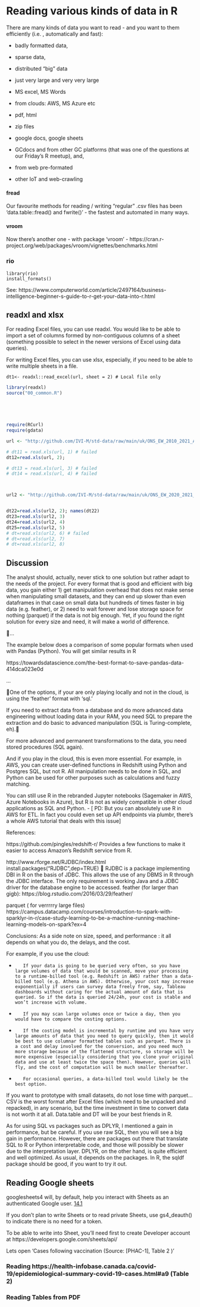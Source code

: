 

# Reading various kinds of data in R


There are many kinds of data you want to read - and you want to them efficiently (i.e. , automatically and fast):


- badly formatted data, 
- sparse data,

- distributed  "big" data

- just very large and very very large

-  MS excel, MS Words

- from clouds: AWS, MS Azure etc

-  pdf, html

-  zip files

-  google docs, google sheets

-  GCdocs and from other GC platforms (that was one of the questions at our Friday's R meetup), and,

- from web pre-formated

- other IoT and web-crawling


#### fread

Our  favourite methods for reading / writing "regular" .csv files has been 'data.table::fread() and fwrite()' - the fastest and automated in many ways. 

#### vroom

 

Now there's another one - with package 'vroom' - https://cran.r-project.org/web/packages/vroom/vignettes/benchmarks.html

###  rio

```
library(rio)
install_formats()
```

See:  https://www.computerworld.com/article/2497164/business-intelligence-beginner-s-guide-to-r-get-your-data-into-r.html

## readxl and xlsx



For reading Excel files, you can use readxl. 
You would like  to be able to import a set of columns formed by non-contiguous columns of a sheet (something possible to select in the newer versions of Excel using data queries). 

For writing Excel files, you can use xlsx, especially, if you need to be able to write multiple sheets in a file.

```
dt1<- readxl::read_excel(url, sheet = 2) # Local file only
```

```r

library(readxl)
source("00_common.R")





require(RCurl)
require(gdata)

url <- "http://github.com/IVI-M/std-data/raw/main/uk/ONS_EW_2010_2021_AGE_MORTALITY.xlsx" # NB: use http INSTEAD OF https

# dt11 = read.xls(url, 1) # failed
dt12=read.xls(url, 2); 

# dt13 = read.xls(url, 3) # failed
# dt14 = read.xls(url, 4) # failed



url2 <- "http://github.com/IVI-M/std-data/raw/main/uk/ONS_EW_2020_2021_AGE_MORTALITY.xlsx" # NB: use http INSTEAD OF https


dt22=read.xls(url2, 2); names(dt22)
dt23=read.xls(url2, 3) 
dt24=read.xls(url2, 4) 
dt25=read.xls(url2, 5)
# dt=read.xls(url2, 6) # failed
# dt=read.xls(url2, 7)
# dt=read.xls(url2, 8)


```

## Discussion


The analyst should, actually, never stick to one solution but rather adapt to the needs of the project. For every format that is good and efficient with big data, you gain either 1) get manipulation overhead that does not make sense when manipulating small datasets, and they can end up slower than even dataframes in that case on small data but hundreds of times faster in big data (e.g. feather), or 2) need to wait forever and lose storage space for nothing (parquet) if the data is not big enough. Yet, if you found the right solution for every size and need, it will make a world of difference.

...

The example below does a comparison of some popular formats when used with Pandas (Python). You will get similar results in R

https://towardsdatascience.com/the-best-format-to-save-pandas-data-414dca023e0d

 

...

One of the options,  if your are only playing locally and not in the cloud, is using the 'feather' format with 'sql.'

 

If you need to extract data from a database and do more advanced data engineering without loading data in your RAM, you need SQL to prepare the extraction and do basic to advanced manipulation (SQL is Turing-complete, eh).

For more advanced and permanent transformations to the data, you need stored procedures (SQL again).



And if you play in the cloud, this is even more essential. For example, in AWS, you can create user-defined functions in Redshift using Python and Postgres SQL, but not R. All manipulation needs to be done in SQL, and Python can be used for other purposes such as calculations and fuzzy matching.



You can still use R in the rebranded Jupyter notebooks (Sagemaker in AWS, Azure Notebooks in Azure), but R is not as widely compatible in other cloud applications as SQL and Python. - [ PD: But you can absolutely use R in AWS for ETL. In fact you could even set up API endpoints via plumbr, there's a whole AWS tutorial that deals with this issue]

 

References:
 

https://github.com/pingles/redshift-r/
Provides a few functions to make it easier to access Amazon's Redshift service from R.

http://www.rforge.net/RJDBC/index.html
install.packages("RJDBC",dep=TRUE) 
RJDBC is a package implementing DBI in R on the basis of JDBC. This allows the use of any DBMS in R through the JDBC interface. The only requirement is working Java and a JDBC driver for the database engine to be accessed. 
feather  (for larger than gigb):
https://blog.rstudio.com/2016/03/29/feather/

parquet ( for verrrrry large files)
https://campus.datacamp.com/courses/introduction-to-spark-with-sparklyr-in-r/case-study-learning-to-be-a-machine-running-machine-learning-models-on-spark?ex=4


Conclusions: As a side note on size, speed, and performance : it all depends on what you do, the delays, and the cost.

 

For example, if you use the cloud:

-        If your data is going to be queried very often, so you have large volumes of data that would be scanned, move your processing to a runtime-billed tool (e.g. Redshift in AWS) rather than a data-billed tool (e.g. Athena in AWS). Otherwise, your cost may increase exponentially if users can survey data freely from, say, Tableau dashboards without caring for the actual amount of data that is queried. So if the data is queried 24/24h, your cost is stable and won’t increase with volume.

-        If you may scan large volumes once or twice a day, then you would have to compare the costing options.

-        If the costing model is incremental by runtime and you have very large amounts of data that you need to query quickly, then it would be best to use columnar formatted tables such as parquet. There is a cost and delay involved for the conversion, and you need much more storage because of the flattened structure, so storage will be more expensive (especially considering that you clone your original data and use at least twice the space then). However, queries will fly, and the cost of computation will be much smaller thereafter.

-        For occasional queries, a data-billed tool would likely be the best option.

 

If you want to prototype with small datasets, do not lose time with parquet… CSV is the worst format after Excel files (which need to be unpacked and repacked), in any scenario, but the time investment in time to convert data is not worth it at all. Data.table and DT will be your best friends in R.

 

As for using SQL vs packages such as DPLYR, I mentioned a gain in performance, but be careful. If you use raw SQL, then you will see a big gain in performance. However, there are packages out there that translate SQL to R or Python interpretable code, and those will possibly be slower due to the interpretation layer. DPLYR, on the other hand, is quite efficient and well optimized. As usual, it depends on the packages. In R, the sqldf package should be good, if you want to try it out.


## Reading Google sheets

googlesheets4 will, by default, help you interact with Sheets as an authenticated Google user. 
[14.1]

[14.1]: https://googlesheets4.tidyverse.org/



If you don’t plan to write Sheets or to read private Sheets, use gs4_deauth() to indicate there is no need for a token. 

To be able to write into Sheet, you'll need first to create Developer account at 
https://developers.google.com/sheets/api/

Lets open 'Cases following vaccination (Source: [PHAC-1], Table 2 )'

### Reading https://health-infobase.canada.ca/covid-19/epidemiological-summary-covid-19-cases.html#a9 (Table 2)

<!-- 

```

source("00_common.R")
library(googlesheets4)
gs4_deauth()

# gs4_auth()


# 'Cases following vaccination (Source: [PHAC-1], Table 2 _ - sorted Z-A
# strSheet <- "https://docs.google.com/spreadsheets/d/1p27Qsk-O-vzr6aGqyAVUODyRL97wh9PIxMchpJSWFn0/edit?usp=sharing"

# Cases following vaccination (Source: PHAC) - Posted, Unsorted
strSheet <- "https://docs.google.com/spreadsheets/d/1lSO5jJwTkMNGl9kk6Y5jeGORGS11KzEE5yTxBGrGYKw/edit?usp=sharing"

col_type  = paste0("DD", paste0 (rep("d", which(letters == "x") - 2),collapse = ""))

dtRaw <- read_sheet(strSheet, 
                 sheet=2,  range="A:X",  
                 col_types = col_type,
                 col_names=F
                 ) %>% setDT
dtWeekly <- read_sheet(strSheet, 
                 sheet=3,  range="A:X",  
                 col_types = col_type,
                 col_names=F
                 ) %>% setDT


#  https://stackoverflow.com/questions/71358881/extracting-numbers-from-string-in-r-using-a-template

x <- '16,296 (12.4%)'
gsub("[(),%]", "", x) %>% strsplit(" ") %>% unlist() %>% as.numeric()


# Severe C-19 outcomes by age (Source: PHAC-1)

strSheet <- "https://docs.google.com/spreadsheets/d/1UiIgWgnvkoPLIaxdBcz3XSPTymOVDKUp-pH7pv-HyhY"

getNfromS <- function (x) {
  d <- gsub("[(),%]", "", x) %>% strsplit(" ") %>% unlist() %>% as.numeric()
}
dtCasesByAge0 <- read_sheet(
  strSheet, col_types="c", col_names=T, sheet=2, range="A2:D11"  ) %>% setDT
dtCasesByAge0

dtCasesByAge <- dtCasesByAge %>% melt (id=1)

dtCasesByAge[ , d:= lapply(value, getNfromS)][,':=' (N=d[1], p=d[2])]

# dtCasesByAge %>% ggplot()



dtCasesByAgeN <- 1

cols <- dtCasesByAge %>% names

dtCasesByAge
  dtCasesByAge[, getNfromS(.SD) ]



# Side-effects following vaccination by age (Source: PHAC-2)
###  https://health-infobase.canada.ca/covid-19/vaccine-safety/

strSheetPHAC2 <- "https://docs.google.com/spreadsheets/d/1BIoCKiIBY5UJ0_4Q6eiz_51TSn_NImkSrJeoIzNm5pY/edit?usp=sharing"

dtEvents<- read_sheet(strSheetPHAC2, 
                 # col_types = col_type,
                 # col_names=F,
                 sheet=2  ) %>% setDT

ncol <- dtEvents %>% ncol
col_type  = paste0("D", paste0 (rep("d", ncol-1), collapse = ""))

dtEvents<- read_sheet(strSheetPHAC2, 
                 col_types = col_type,
                 # col_names=F,
                 sheet=2  ) %>% setDT

```


## Reading Tables from HTML

```r
# https://www.r-bloggers.com/2020/04/scrape-html-table-using-rvest/
library(xml2)
library(rvest)
library(tidyverse)

content <- read_html("https://en.wikipedia.org/wiki/List_of_highest-grossing_films_in_the_United_States_and_Canada")

strPHAC1 <- "https://health-infobase.canada.ca/covid-19/epidemiological-summary-covid-19-cases.html"

strPHAC2 <- "https://health-infobase.canada.ca/covid-19/vaccine-safety/"

content <- read_html(strPHAC1)

tables <- content %>% html_table(fill = TRUE)


# https://gist.github.com/johnjosephhorton/672733

# library(XML)
# html <- htmlParse(strPHAC1)



# https://stackoverflow.com/questions/1395528/scraping-html-tables-into-r-data-frames-using-the-xml-package
library(XML)
library(RCurl)
library(rlist)


theurl <- getURL(strPHAC1,.opts = list(ssl.verifypeer = FALSE) )
tables <- readHTMLTable(theurl)
tables <- list.clean(tables, fun = is.null, recursive = FALSE)
n.rows <- unlist(lapply(tables, function(t) dim(t)[1]))

```





## Writing data from shiny

https://shiny.rstudio.com/articles/persistent-data-storage.html
used in Abstractor



## Reading  from PDF


```r



```


---
title: "PDF Searching Keywords and Extracting Tables (R and Python)"
author: "Oliver"
date: "28 3 2022"
output: html_document
---

```r
library(pdftools)
library(pdfsearch)
library(tidyverse)
library(reticulate)
```

```r
#Path
directory <- 'C:\\Users\\Oliver\\Documents\\myrepo\\pd-production-030122'

result <- 
    keyword_directory(directory
                      ,keyword = c('HIV')
                      ,surround_lines = 1
                      ,full_names = TRUE)

pdf_grouped <- result %>% 
    select(pdf_name, keyword) %>% 
    group_by(pdf_name, keyword) %>% 
    summarise(Count = n()) %>% 
    arrange(desc(Count))

searchPDF <- pdf_grouped %>%
   filter(pdf_name == "125742_S1_M5_c4591001-T-S-final-reacto-tables-track.pdf") %>% #hardcoded pdf
    pull(pdf_name)

pdf_grouped
```

```python
# deployment server needs python
# installing tabula-py (Anaconda)
# using virutal-env from Anaconda in R Studio Global Options
import tabula
import os

#reticulate can pass variables between R and Python
path = r.directory

pdf = r.searchPDF

searchstring = path + "\\" + pdf

# read PDF file and extract tables
tables = tabula.read_pdf(searchstring, pages = "all")

# save tables in a folder - each tables get his own sheet
folder_name = pdf + "-tables"
if not os.path.isdir(folder_name):
    os.mkdir(folder_name)
# iterate over extracted tables and export as excel individually
for i, table in enumerate(tables, start=1):
    table.to_excel(os.path.join(folder_name, f"table_{i}.xlsx"), index=False)

```



```r
library(pdftools)
library(pdfsearch)

directory <- 'C:\\pdfDirectory'

result <- 
  keyword_directory(directory
                    ,keyword = c('cardio','lung')
                    ,surround_lines = 1
                    ,full_names = TRUE)
head(result)
```


-->

### Reading Tables from PDF